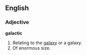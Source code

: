 ==English==

===Adjective===
'''galactic'''
# Relating to the [[galaxy]] or a galaxy.
# Of enormous size.